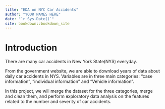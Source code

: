 ```yaml
--- 
title: "EDA on NYC Car Accidents"
author: "YOUR NAMES HERE"
date: "`r Sys.Date()`"
site: bookdown::bookdown_site
---
```


# Introduction

There are many car accidents in New York State(NYS) everyday.  

From the government website, we are able to download years of data about daily car accidents in NYS. Variables are in three main categories: "case information", "individual information" and "Vehicle information".  

In this project, we will merge the dataset for the three categories, merge and clean them, and perform exploratory data analysis on the features related to the number and severity of car accidents.